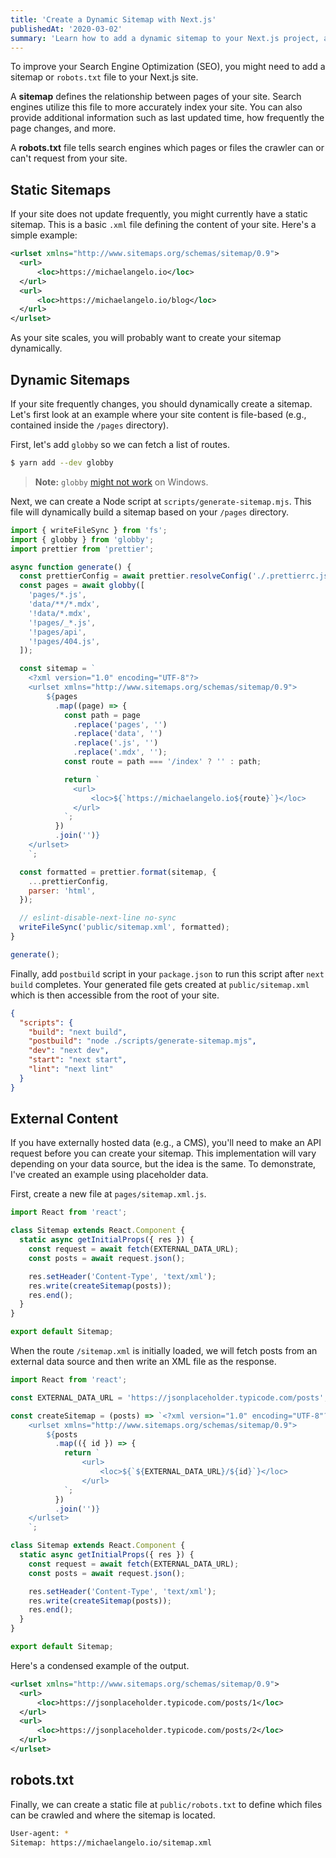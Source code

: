 ```yaml
---
title: 'Create a Dynamic Sitemap with Next.js'
publishedAt: '2020-03-02'
summary: 'Learn how to add a dynamic sitemap to your Next.js project, along with a robots.txt file for optimal SEO.'
---
```


To improve your Search Engine Optimization (SEO), you might need to add a sitemap or `robots.txt` file to your Next.js site.

A **sitemap** defines the relationship between pages of your site. Search engines utilize
this file to more accurately index your site. You can also provide additional information
such as last updated time, how frequently the page changes, and more.

A **robots.txt** file tells search engines which pages or files the crawler can or can't request from your site.

## Static Sitemaps

If your site does not update frequently, you might currently have a static sitemap.
This is a basic `.xml` file defining the content of your site. Here's a simple example:

```xml
<urlset xmlns="http://www.sitemaps.org/schemas/sitemap/0.9">
  <url>
      <loc>https://michaelangelo.io</loc>
  </url>
  <url>
      <loc>https://michaelangelo.io/blog</loc>
  </url>
</urlset>
```

As your site scales, you will probably want to create your sitemap dynamically.

## Dynamic Sitemaps

If your site frequently changes, you should dynamically create a sitemap.
Let's first look at an example where your site content is file-based (e.g., contained inside the `/pages` directory).

First, let's add `globby` so we can fetch a list of routes.

```bash
$ yarn add --dev globby
```

> **Note:** `globby` [might not work](https://github.com/leerob/michaelangelo.io/issues/293) on Windows.

Next, we can create a Node script at `scripts/generate-sitemap.mjs`.
This file will dynamically build a sitemap based on your `/pages` directory.

```js
import { writeFileSync } from 'fs';
import { globby } from 'globby';
import prettier from 'prettier';

async function generate() {
  const prettierConfig = await prettier.resolveConfig('./.prettierrc.js');
  const pages = await globby([
    'pages/*.js',
    'data/**/*.mdx',
    '!data/*.mdx',
    '!pages/_*.js',
    '!pages/api',
    '!pages/404.js',
  ]);

  const sitemap = `
    <?xml version="1.0" encoding="UTF-8"?>
    <urlset xmlns="http://www.sitemaps.org/schemas/sitemap/0.9">
        ${pages
          .map((page) => {
            const path = page
              .replace('pages', '')
              .replace('data', '')
              .replace('.js', '')
              .replace('.mdx', '');
            const route = path === '/index' ? '' : path;

            return `
              <url>
                  <loc>${`https://michaelangelo.io${route}`}</loc>
              </url>
            `;
          })
          .join('')}
    </urlset>
    `;

  const formatted = prettier.format(sitemap, {
    ...prettierConfig,
    parser: 'html',
  });

  // eslint-disable-next-line no-sync
  writeFileSync('public/sitemap.xml', formatted);
}

generate();
```

Finally, add `postbuild` script in your `package.json` to run this script after `next build` completes.
Your generated file gets created at `public/sitemap.xml` which is then accessible from the root of your site.

```json
{
  "scripts": {
    "build": "next build",
    "postbuild": "node ./scripts/generate-sitemap.mjs",
    "dev": "next dev",
    "start": "next start",
    "lint": "next lint"
  }
}
```

## External Content

If you have externally hosted data (e.g., a CMS), you'll need to make an API request
before you can create your sitemap. This implementation will vary depending on your data source,
but the idea is the same. To demonstrate, I've created an example using placeholder data.

First, create a new file at `pages/sitemap.xml.js`.

```js
import React from 'react';

class Sitemap extends React.Component {
  static async getInitialProps({ res }) {
    const request = await fetch(EXTERNAL_DATA_URL);
    const posts = await request.json();

    res.setHeader('Content-Type', 'text/xml');
    res.write(createSitemap(posts));
    res.end();
  }
}

export default Sitemap;
```

When the route `/sitemap.xml` is initially loaded, we will fetch posts from an external data source
and then write an XML file as the response.

```js
import React from 'react';

const EXTERNAL_DATA_URL = 'https://jsonplaceholder.typicode.com/posts';

const createSitemap = (posts) => `<?xml version="1.0" encoding="UTF-8"?>
    <urlset xmlns="http://www.sitemaps.org/schemas/sitemap/0.9">
        ${posts
          .map(({ id }) => {
            return `
                <url>
                    <loc>${`${EXTERNAL_DATA_URL}/${id}`}</loc>
                </url>
            `;
          })
          .join('')}
    </urlset>
    `;

class Sitemap extends React.Component {
  static async getInitialProps({ res }) {
    const request = await fetch(EXTERNAL_DATA_URL);
    const posts = await request.json();

    res.setHeader('Content-Type', 'text/xml');
    res.write(createSitemap(posts));
    res.end();
  }
}

export default Sitemap;
```

Here's a condensed example of the output.

```xml
<urlset xmlns="http://www.sitemaps.org/schemas/sitemap/0.9">
  <url>
      <loc>https://jsonplaceholder.typicode.com/posts/1</loc>
  </url>
  <url>
      <loc>https://jsonplaceholder.typicode.com/posts/2</loc>
  </url>
</urlset>
```

## robots.txt

Finally, we can create a static file at `public/robots.txt` to define which
files can be crawled and where the sitemap is located.

```bash
User-agent: *
Sitemap: https://michaelangelo.io/sitemap.xml
```
